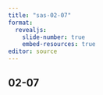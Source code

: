 ```yaml
---
title: "sas-02-07"
format: 
  revealjs:
    slide-number: true
    embed-resources: true
editor: source
---
```


## 02-07
